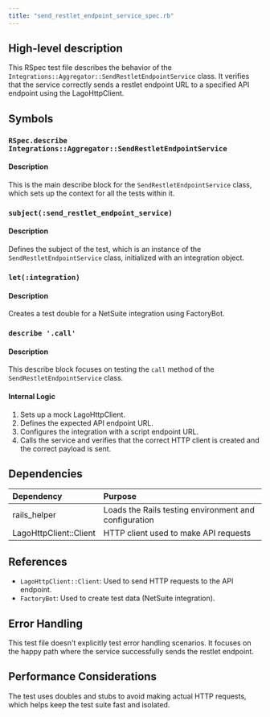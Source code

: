 ```yaml
---
title: "send_restlet_endpoint_service_spec.rb"
---
```


## High-level description
This RSpec test file describes the behavior of the `Integrations::Aggregator::SendRestletEndpointService` class. It verifies that the service correctly sends a restlet endpoint URL to a specified API endpoint using the LagoHttpClient.

## Symbols

### `RSpec.describe Integrations::Aggregator::SendRestletEndpointService`
#### Description
This is the main describe block for the `SendRestletEndpointService` class, which sets up the context for all the tests within it.

### `subject(:send_restlet_endpoint_service)`
#### Description
Defines the subject of the test, which is an instance of the `SendRestletEndpointService` class, initialized with an integration object.

### `let(:integration)`
#### Description
Creates a test double for a NetSuite integration using FactoryBot.

### `describe '.call'`
#### Description
This describe block focuses on testing the `call` method of the `SendRestletEndpointService` class.

#### Internal Logic
1. Sets up a mock LagoHttpClient.
2. Defines the expected API endpoint URL.
3. Configures the integration with a script endpoint URL.
4. Calls the service and verifies that the correct HTTP client is created and the correct payload is sent.

## Dependencies
| Dependency | Purpose |
|:-----------|:--------|
| rails_helper | Loads the Rails testing environment and configuration |
| LagoHttpClient::Client | HTTP client used to make API requests |

## References
- `LagoHttpClient::Client`: Used to send HTTP requests to the API endpoint.
- `FactoryBot`: Used to create test data (NetSuite integration).

## Error Handling
This test file doesn't explicitly test error handling scenarios. It focuses on the happy path where the service successfully sends the restlet endpoint.

## Performance Considerations
The test uses doubles and stubs to avoid making actual HTTP requests, which helps keep the test suite fast and isolated.